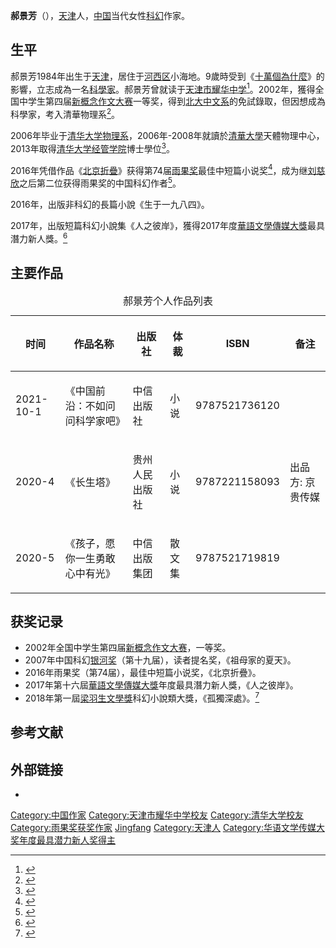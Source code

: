 {{Infobox writer  <!--For more information, see [[:Template:Infobox_Writer/doc|:Template:Infobox Writer/doc]].-->
| name = 郝景芳
| honorific_prefix = 
| honorific_suffix = 
| image = Hao-Jingfang-2017.jpg
| image_size = 
| alt = 
| caption = 
| native_name = 
| native_name_lang = 
| pseudonym = 
| birth_name = 
| birth_date =   {{birth date and age|1984|7|27}}
| birth_place = {{CHN}}[[天津|天津]][[河西區|河西區]]
| death_date =   
| death_place = 
| resting_place =
| occupation = [[小说家|小说家]]、經濟研究員
| language = 中文
| nationality = {{PRC}}
| ethnicity = 汉族
| citizenship = {{CHN}}
| education = [[清华大学|清华大学]]經濟學博士
| alma_mater = [[清华大学|清华大学]]
| period = 
| genre =    [[科幻|科幻]] 
| subject =       
| movement = 
| notableworks = [[北京折疊|北京折疊]]
| spouse =        
| partner =       
| children = 
| relatives = 
| awards = [[雨果奖|雨果奖]]最佳中短篇小说奖
| signature = 
| signature_alt = 
| years_active = 
| module = 
| website = 
| portaldisp =   
}}{{infobox EPW
|educate=
*[[天津市耀华中学|天津市耀华中学]]
*[[清華大學物理系|清華大學物理系]][[理學士|理學士]]
*清華大學天體物理中心[[碩士|碩士]]
*[[清華大學經管學院|清華大學經管學院]][[博士|博士]]
|past=
*[[中國發展研究基金會|中國發展研究基金會]]研究員
|work=
*[[北京折疊|北京折疊]]
*《流浪瑪厄斯》
*《星旅人》
*孤獨深處小說集
}}
'''郝景芳'''（{{bd|1984年|7月27日|}}），[[天津|天津]]人，[[中国|中国]]当代女性[[科幻|科幻]]作家。

== 生平 ==
郝景芳1984年出生于[[天津|天津]]，居住于[[河西区_(天津市)|河西区]]小海地。9歲時受到《[[十萬個為什麼|十萬個為什麼]]》的影響，立志成為一名[[科學家|科學家]]。郝景芳曾就读于[[天津市耀华中学|天津市耀华中学]]<ref>{{cite news|author1=仇宇浩|title=在耀华写周记开启作家路 评选中力压斯蒂芬·金 摘雨果奖的郝景芳是天津姑娘|url=http://epaper.tianjinwe.com/mrxb/mrxb/2016-08/22/content_7494445.htm|accessdate=2016-08-22|agency=每日新报|publisher=每日新报|date=2016-08-22}}{{Dead link|date=2018年7月 |bot=InternetArchiveBot |fix-attempted=yes }}</ref>。2002年，獲得全国中学生第四届[[新概念作文大赛|新概念作文大赛]]一等奖，得到[[北大中文系|北大中文系]]的免試錄取，但因想成為科學家，考入清華物理系<ref>{{cite news|url=http://hk.huaxia.com/zhwh/whsy/whsywz/4977626.html|title=拒絕中文系考入物理系 學霸女作家三天寫出“雨果獎”|accessdate=2016-08-22|work=|publisher=華夏經緯網|date=2016-08-22|archive-date=2016-08-28|archive-url=https://web.archive.org/web/20160828181034/http://hk.huaxia.com/zhwh/whsy/whsywz/4977626.html|dead-url=yes}}</ref>。

2006年毕业于[[清华大学物理系|清华大学物理系]]，2006年-2008年就讀於[[清華大學|清華大學]]天體物理中心，2013年取得[[清华大学经管学院|清华大学经管学院]]博士學位<ref>{{cite news |url=https://theinitium.com/article/20160821-dailynews-hugo-awards/ |title=《三體2》落選雨果獎 沒關係！我們還有郝景芳！ |accessdate=2016-08-22 |work= |publisher=端傳媒 |date=2016-04-30 |archive-date=2016-08-28 |archive-url=https://web.archive.org/web/20160828052015/https://theinitium.com/article/20160821-dailynews-hugo-awards/ |dead-url=no }}</ref>。

2016年凭借作品《[[北京折疊|北京折疊]]》获得第74届[[雨果奖|雨果奖]]最佳中短篇小说奖<ref>{{cite web |url=http://www.thehugoawards.org/2016/08/2016-hugo-awards-announced/ |title=2016 Hugo Awards Announced |accessdate=2016-08-21 |work= |publisher=The Hugo Awards |date=2016-08-20 |archive-date=2016-08-21 |archive-url=https://www.webcitation.org/6jwFrOGjx?url=http://www.thehugoawards.org/2016/08/2016-hugo-awards-announced/ |dead-url=yes }}</ref>，成为继[[刘慈欣|刘慈欣]]之后第二位获得雨果奖的中国科幻作者<ref>{{cite news |url=http://tech.qq.com/a/20160821/012985.htm |title=喜讯！中国女科幻作家郝景芳获得雨果奖！ |accessdate=2016-08-22 |work= |publisher=騰訊 |date=2016-08-22 |archive-date=2016-08-21 |archive-url=https://web.archive.org/web/20160821051009/http://tech.qq.com/a/20160821/012985.htm |dead-url=no }}</ref>。

2016年，出版非科幻的長篇小說《生于一九八四》。

2017年，出版短篇科幻小說集《人之彼岸》，獲得2017年度[[華語文學傳媒大獎|華語文學傳媒大獎]]最具潛力新人獎。<ref>{{Cite web |url=http://www.thecover.cn/life/710347 |title=第十六届华语文学传媒大奖颁出：严歌苓获誉“年度小说家” 叶兆言获评“年度作家” |access-date=2018-04-25 |archive-url=https://web.archive.org/web/20180425120602/http://www.thecover.cn/life/710347 |archive-date=2018-04-25 |dead-url=yes }}</ref>

== 主要作品 ==
{| class="wikitable"
|+郝景芳个人作品列表
!时间
!作品名称
!出版社
!体裁
!ISBN
!备注
|-
|2021-10-1
|《中国前沿：不如问问科学家吧》
|中信出版社
|小说
|9787521736120
|
|-
|2020-4
|《长生塔》
|贵州人民出版社
|小说
|9787221158093
|出品方: 京贵传媒
|-
|2020-5
|《孩子，愿你一生勇敢心中有光》
|中信出版集团
|散文集
|9787521719819
|
|}

== 获奖记录 ==
*2002年全国中学生第四届[[新概念作文大赛|新概念作文大赛]]，一等奖。
*2007年中国科幻[[银河奖|银河奖]]（第十九届），读者提名奖，《祖母家的夏天》。
*2016年雨果奖（第74届），最佳中短篇小说奖，《北京折疊》。
*2017年第十六屆[[華語文學傳媒大獎|華語文學傳媒大獎]]年度最具潛力新人獎，《人之彼岸》。
*2018年第一屆[[梁羽生文學獎|梁羽生文學獎]]科幻小說類大獎，《孤獨深處》。<ref>{{Cite web |url=http://www.chinanews.com/cul/2018/06-15/8538316.shtml |title=2018年首届“梁羽生文学奖”在广西蒙山颁奖 |accessdate=2018-06-16 |archive-date=2018-06-15 |archive-url=https://web.archive.org/web/20180615004355/http://www.chinanews.com/cul/2018/06-15/8538316.shtml |dead-url=no }}</ref>

== 参考文献 ==
{{Reflist}}

== 外部链接 ==
* {{Sinaweibo|haojingfang}}

{{華語文學傳媒大獎年度最具潛力新人獎|2017}}
{{Authority control}}

{{DEFAULTSORT:Hao Jingfang}}
[[Category:中国作家|Category:中国作家]]
[[Category:天津市耀华中学校友|Category:天津市耀华中学校友]]
[[Category:清华大学校友|Category:清华大学校友]]
[[Category:雨果奖获奖作家|Category:雨果奖获奖作家]]
[[Category:郝姓|Jingfang]]
[[Category:天津人|Category:天津人]]
[[Category:华语文学传媒大奖年度最具潜力新人奖得主|Category:华语文学传媒大奖年度最具潜力新人奖得主]]